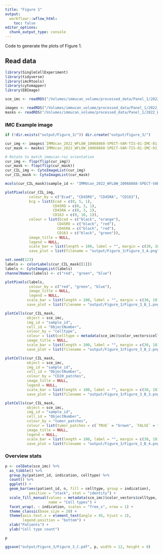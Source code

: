 ```yaml
---
title: "Figure 1"
output:
  workflowr::wflow_html:
    toc: false
editor_options:
  chunk_output_type: console
---
```


Code to generate the plots of Figure 1.

## Read data

```r
library(SingleCellExperiment)
library(tidyverse)
library(imcRtools)
library(cytomapper)
library(EBImage)

sce_imc <- readRDS("/Volumes/immucan_volume/processed_data/Panel_1/2022_WORKFLOW/IMC/Rout/sce.rds")

images <- readRDS("/Volumes/immucan_volume/processed_data/Panel_1/2022_WORKFLOW/IMC/Rout/images.rds")
masks <- readRDS("/Volumes/immucan_volume/processed_data/Panel_1/2022_WORKFLOW/IMC/Rout/masks.rds")
```

### IMC Example image

```r
if (!dir.exists("output/Figure_3/")) dir.create("output/Figure_3/")

cur_img <- images$`IMMUcan_2022_WFLOW_10068868-SPECT-VAR-TIS-01-IMC-01_008`
cur_mask <- masks$`IMMUcan_2022_WFLOW_10068868-SPECT-VAR-TIS-01-IMC-01_008`

# Rotate to match immucan-roi orientation
cur_img <- flop(flip(cur_img))
cur_mask <- flop(flip(cur_mask))
cur_CIL_img <- CytoImageList(cur_img)
cur_CIL_mask <- CytoImageList(cur_mask)

mcols(cur_CIL_mask)$sample_id <- "IMMUcan_2022_WFLOW_10068868-SPECT-VAR-TIS-01-IMC-01_008"

plotPixels(cur_CIL_img, 
           colour_by = c("Ecad", "CD45RO", "CD45RA", "CD163"),
           bcg = list(Ecad = c(0, 5, 1),
                      CD45RO = c(0, 3, 1),
                      CD45RA = c(0, 3, 1),
                      CD163 = c(0, 10, 1)),
           colour = list(Ecad = c("black", "orange"),
                        CD45RO = c("black", "red"),
                        CD45RA = c("black", "red"),
                        CD163 = c("black", "green")),
           image_title = NULL, 
           legend = NULL,
           scale_bar = list(length = 100, label = "", margin = c(30, 10)),
           save_plot = list(filename = "output/Figure_3/Figure_3_A.png"))

set.seed(123)
labels <- colorLabels(cur_CIL_mask[[1]])
labels <- CytoImageList(labels)
channelNames(labels) <- c("red", "green", "blue")

plotPixels(labels, 
           colour_by = c("red", "green", "blue"),
           image_title = NULL,
           legend = NULL,
          scale_bar = list(length = 100, label = "", margin = c(30, 10)),
          save_plot = list(filename = "output/Figure_3/Figure_3_B_1.png"))

plotCells(cur_CIL_mask,
          object = sce_imc, 
          img_id = "sample_id", 
          cell_id = "ObjectNumber",
          colour_by = "celltype",
          colour = list(celltype = metadata(sce_imc)$color_vectors$celltype),
          image_title = NULL,
          scale_bar = list(length = 100, label = "", margin = c(30, 10)),
          save_plot = list(filename = "output/Figure_3/Figure_3_B_2.png"))

plotCells(cur_CIL_mask,
          object = sce_imc, 
          img_id = "sample_id", 
          cell_id = "ObjectNumber",
          colour_by = "CD20_patches",
          image_title = NULL,
          legend = NULL,
          scale_bar = list(length = 100, label = "", margin = c(30, 10), colour = "black"),
          save_plot = list(filename = "output/Figure_3/Figure_3_B_3.png"))

plotCells(cur_CIL_mask,
          object = sce_imc, 
          img_id = "sample_id", 
          cell_id = "ObjectNumber",
          colour_by = "tumor_patches",
          colour = list(tumor_patches = c(`TRUE` = "brown", `FALSE` = "white")),
          image_title = NULL,
          legend = NULL,
          scale_bar = list(length = 100, label = "", margin = c(30, 10), colour = "black"),
          save_plot = list(filename = "output/Figure_3/Figure_3_B_4.png"))
```

### Overview stats

```r
p <- colData(sce_imc) %>%
  as_tibble() %>%
  group_by(patient_id, indication, celltype) %>%
  count() %>%
  ggplot() + 
  geom_bar(aes(patient_id, n, fill = celltype, group = indication), 
           position = "stack", stat = "identity") +
  scale_fill_manual(values = metadata(sce_imc)$color_vectors$celltype,
                    name = "Cell types") +
  facet_wrap(. ~ indication, scales = "free_x", nrow = 1) +
  theme_classic(base_size = 20) + 
  theme(axis.text.x = element_text(angle = 45, hjust = 1),
        legend.position = "bottom") +
  xlab("Patients") +
  ylab("Cell type count")

p

ggsave("output/Figure_3/Figure_3_C.pdf", p, width = 12, height = 8)
```

